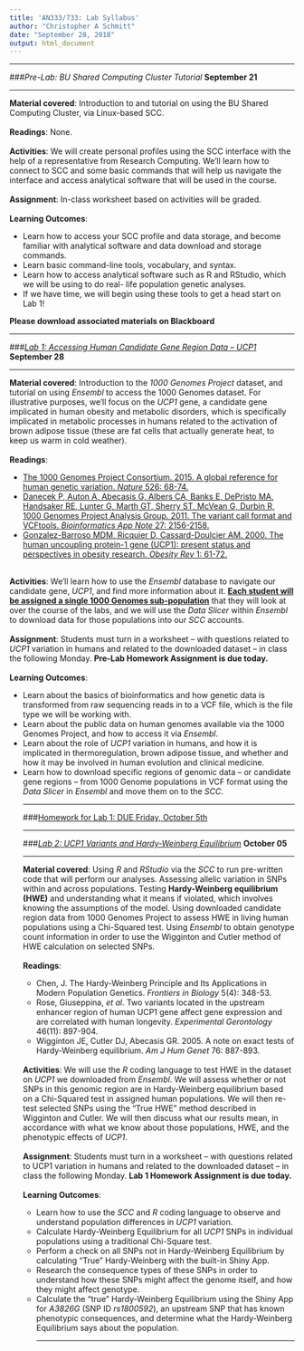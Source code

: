 ```yaml
---
title: 'AN333/733: Lab Syllabus'
author: "Christopher A Schmitt"
date: "September 28, 2018"
output: html_document
---
```


***

###*Pre-Lab: BU Shared Computing Cluster Tutorial*
**September 21**<br>

***

**Material covered**: Introduction to and tutorial on using the BU Shared Computing Cluster, via Linux-based SCC.<br><br>
**Readings**: None.<br><br>
**Activities**: We will create personal profiles using the SCC interface with the help of a representative from Research Computing. We’ll learn how to connect to SCC and some basic commands that will help us navigate the interface and access analytical software that will be used in the course.<br><br>
**Assignment**: In-class worksheet based on activities will be graded.<br><br>
**Learning Outcomes**:
<ul>
<li>Learn how to access your SCC profile and data storage, and become familiar with analytical software and data download and storage commands.</li>
<li>Learn basic command-line tools, vocabulary, and syntax.</li>
<li>Learn how to access analytical software such as R and RStudio, which we will be using to do real-
life population genetic analyses.</li>
<li>If we have time, we will begin using these tools to get a head start on Lab 1!</li></ul>

**Please download associated materials on Blackboard**

***

###[*Lab 1: Accessing Human Candidate Gene Region Data* – *UCP1*](https://fuzzyatelin.github.io/AN333_Fall18/Lab_1_-_1KG_and_Ensembl_Tutorial.html)
**September 28**<br>

***

**Material covered**: Introduction to the *1000 Genomes Project* dataset, and tutorial on using *Ensembl* to access the 1000 Genomes dataset. For illustrative purposes, we’ll focus on the *UCP1* gene, a candidate gene implicated in human obesity and metabolic disorders, which is specifically implicated in metabolic processes in humans related to the activation of brown adipose tissue (these are fat cells that actually generate heat, to keep us warm in cold weather).<br><br>
**Readings**:<ul>
<li>[The 1000 Genomes Project Consortium. 2015. A global reference for human genetic variation. *Nature* 526: 68-74.](https://www.nature.com/articles/nature15393)</li>
<li>[Danecek P, Auton A, Abecasis G, Albers CA, Banks E, DePristo MA, Handsaker RE, Lunter G, Marth GT, Sherry ST, McVean G, Durbin R, 1000 Genomes Project Analysis Group. 2011. The variant call format and VCFtools. *Bioinformatics App Note* 27: 2156-2158.](https://academic.oup.com/bioinformatics/article/27/15/2156/402296)</li>
<li>[Gonzalez-Barroso MDM, Ricquier D, Cassard-Doulcier AM. 2000. The human uncoupling protein-1 gene (UCP1): present status and perspectives in obesity research. *Obesity Rev* 1: 61-72.](https://onlinelibrary.wiley.com/doi/full/10.1046/j.1467-789x.2000.00009.x)</li></ul><br>
**Activities**: We’ll learn how to use the *Ensembl* database to navigate our candidate gene, *UCP1*, and find more information about it. [**Each student will be assigned a single 1000 Genomes sub-population**](https://fuzzyatelin.github.io/AN333_Fall18/1KG_SubPop_Fall2018.html) that they will look at over the course of the labs, and we will use the *Data Slicer* within *Ensembl* to download data for those populations into our *SCC* accounts.<br><br>
**Assignment**: Students must turn in a worksheet – with questions related to *UCP1* variation in humans and related to the downloaded dataset –  in class the following Monday. **Pre-Lab Homework Assignment is due today.**<br><br>
**Learning Outcomes**:<ul>
<li>Learn about the basics of bioinformatics and how genetic data is transformed from raw sequencing reads in to a VCF file, which is the file type we will be working with.</li>
<li>Learn about the public data on human genomes available via the 1000 Genomes Project, and how to access it via *Ensembl*.</li>
<li>Learn about the role of *UCP1* variation in humans, and how it is implicated in thermoregulation, brown adipose tissue, and whether and how it may be involved in human evolution and clinical medicine.</li>
<li>Learn how to download specific regions of genomic data – or candidate gene regions – from 1000 Genome populations in VCF format using the *Data Slicer* in *Ensembl* and move them on to the *SCC*.</li>

***

###[Homework for Lab 1: DUE Friday, October 5th](https://fuzzyatelin.github.io/AN333_Fall18/Lab1_Homework.html)

***

###[*Lab 2: UCP1 Variants and Hardy-Weinberg Equilibrium*](https://fuzzyatelin.github.io/AN333_Fall18/Lab_2_-_HWE.html)
**October 05**<br>

***

**Material covered**: Using *R* and *RStudio* via the *SCC* to run pre-written code that will perform our analyses. Assessing allelic variation in SNPs within and across populations. Testing **Hardy-Weinberg equilibrium (HWE)** and understanding what it means if violated, which involves knowing the assumptions of the model. Using downloaded candidate region data from 1000 Genomes Project to assess HWE in living human populations using a Chi-Squared test. Using *Ensembl* to obtain genotype count information in order to use the Wigginton and Cutler method of HWE calculation on selected SNPs.<br><br> 
**Readings**:<ul> 
<li>Chen, J. The Hardy-Weinberg Principle and Its Applications in Modern Population Genetics. *Frontiers in Biology* 5(4): 348-53.</li>
<li>Rose, Giuseppina, *et al*. Two variants located in the upstream enhancer region of human UCP1 gene affect gene expression and are correlated with human longevity. *Experimental Gerontology* 46(11): 897-904.</li>
<li>Wigginton JE, Cutler DJ, Abecasis GR. 2005. A note on exact tests of Hardy-Weinberg equilibrium. *Am J Hum Genet* 76: 887-893.</li></ul><br>
**Activities**: We will use the *R* coding language to test HWE in the dataset on *UCP1* we downloaded from *Ensembl*. We will assess whether or not SNPs in this genomic region are in Hardy-Weinberg equilibrium based on a Chi-Squared test in assigned human populations. We will then re-test selected SNPs using the "True HWE" method described in Wigginton and Cutler. We will then discuss what our results mean, in accordance with what we know about those populations, HWE, and the phenotypic effects of *UCP1*.<br><br>
**Assignment**: Students must turn in a worksheet – with questions related to UCP1 variation in humans and related to the downloaded dataset –  in class the following Monday. **Lab 1 Homework Assignment is due today.**<br><br>
**Learning Outcomes**:<ul>
<li>Learn how to use the *SCC* and *R* coding language to observe and understand population differences in *UCP1* variation.</li>
<li>Calculate Hardy-Weinberg Equilibrium for all *UCP1* SNPs in individual populations using a traditional Chi-Square test.</li>
<li>Perform a check on all SNPs not in Hardy-Weinberg Equilibrium by calculating "True" Hardy-Weinberg with the built-in Shiny App.</li> 
<li>Research the consequence types of these SNPs in order to understand how these SNPs might affect the genome itself, and how they might affect genotype.</li> 
<li>Calculate the "true" Hardy-Weinberg Equilibrium using the Shiny App for *A3826G* (SNP ID *rs1800592*), an upstream SNP that has known phenotypic consequences, and determine what the Hardy-Weinberg Equilibrium says about the population.</li>

***


